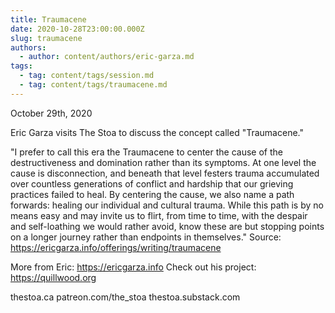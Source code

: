 ```yaml
---
title: Traumacene
date: 2020-10-28T23:00:00.000Z
slug: traumacene
authors:
  - author: content/authors/eric-garza.md
tags:
  - tag: content/tags/session.md
  - tag: content/tags/traumacene.md
---
```


October 29th, 2020

Eric Garza visits The Stoa to discuss the concept called "Traumacene." 

"I prefer to call this era the Traumacene to center the cause of the destructiveness and domination rather than its symptoms. At one level the cause is disconnection, and beneath that level festers trauma accumulated over countless generations of conflict and hardship that our grieving practices failed to heal. By centering the cause, we also name a path forwards: healing our individual and cultural trauma. While this path is by no means easy and may invite us to flirt, from time to time, with the despair and self-loathing we would rather avoid, know these are but stopping points on a longer journey rather than endpoints in themselves." Source: https://ericgarza.info/offerings/writing/traumacene

More from Eric: https://ericgarza.info
Check out his project: https://quillwood.org

thestoa.ca
patreon.com/the_stoa
thestoa.substack.com
